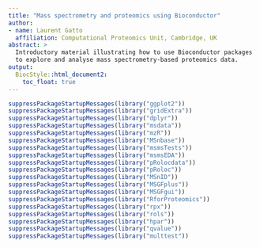 ```yaml
---
title: "Mass spectrometry and proteomics using Bioconductor"
author: 
- name: Laurent Gatto
  affiliation: Computational Proteomics Unit, Cambridge, UK
abstract: >
  Introductory material illustrating how to use Bioconductor packages
  to explore and analyse mass spectrometry-based proteomics data.  
output:
  BiocStyle::html_document2:
    toc_float: true
---
```



```r

suppressPackageStartupMessages(library("ggplot2"))
suppressPackageStartupMessages(library("gridExtra"))
suppressPackageStartupMessages(library("dplyr"))
suppressPackageStartupMessages(library("msdata"))
suppressPackageStartupMessages(library("mzR"))
suppressPackageStartupMessages(library("MSnbase"))
suppressPackageStartupMessages(library("msmsTests"))
suppressPackageStartupMessages(library("msmsEDA"))
suppressPackageStartupMessages(library("pRolocdata"))
suppressPackageStartupMessages(library("pRoloc"))
suppressPackageStartupMessages(library("MSnID"))
suppressPackageStartupMessages(library("MSGFplus"))
suppressPackageStartupMessages(library("MSGFgui"))
suppressPackageStartupMessages(library("RforProteomics"))
suppressPackageStartupMessages(library("rpx"))
suppressPackageStartupMessages(library("rols"))
suppressPackageStartupMessages(library("hpar"))
suppressPackageStartupMessages(library("qvalue"))
suppressPackageStartupMessages(library("multtest"))


```


